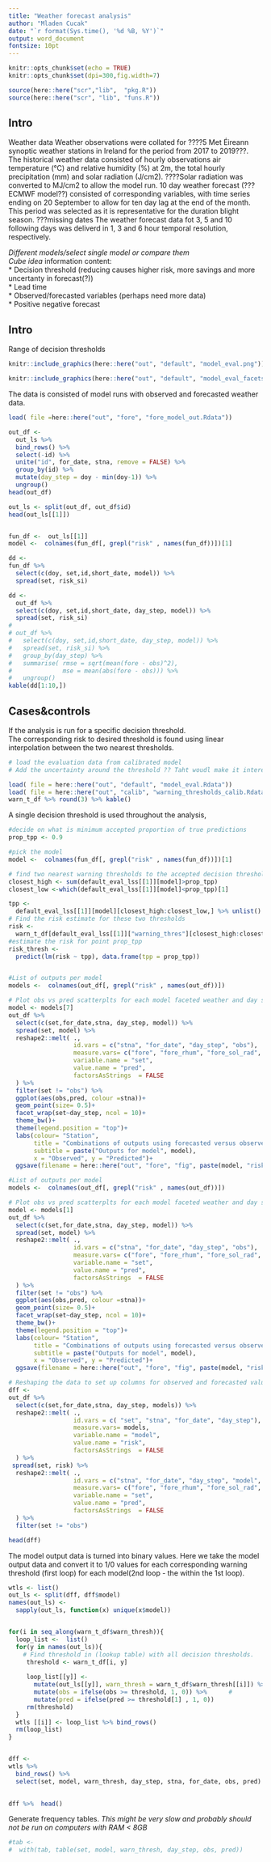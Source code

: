 ```yaml
---
title: "Weather forecast analysis"
author: "Mladen Cucak"
date: "`r format(Sys.time(), '%d %B, %Y')`"
output: word_document
fontsize: 10pt
---
```


```r
knitr::opts_chunk$set(echo = TRUE)
knitr::opts_chunk$set(dpi=300,fig.width=7)
```
 
```r
source(here::here("scr","lib",  "pkg.R"))
source(here::here("scr", "lib", "funs.R"))
```
## Intro
Weather data 
Weather observations were collated for ????5 Met Éireann synoptic weather stations in Ireland for the period from 2017 to 2019???. The historical weather data consisted of hourly observations air temperature (℃) and relative humidity (%) at 2m,
the total hourly precipitation (mm) and solar radiation (J/cm2). ????Solar radiation was converted to MJ/cm2 to allow the model run. 
 10 day weather forecast (???ECMWF model??) consisted of corresponding variables, with time series ending on 20 September to allow for ten day lag at the end of the month. This period was selected as it is representative for the duration blight season. ???missing dates The weather forecast data fot 3, 5 and 10 following days was deliverd in 1, 3 and 6 hour temporal resolution, respectively.  

*Different models/select single model or compare them*  
*Cube idea* 
information content:    
* Decision threshold (reducing causes higher risk, more savings and more uncertanty in forecast(?))  
* Lead time  
* Observed/forecasted variables (perhaps need more data)  
* Positive negative forecast  

## Intro  
Range of decision thresholds
```r
knitr::include_graphics(here::here("out", "default", "model_eval.png"))
```  
```r
knitr::include_graphics(here::here("out", "default", "model_eval_facets.png"))
``` 
  
  
The data is consisted of model runs with observed and forecasted weather data.
```r
load( file =here::here("out", "fore", "fore_model_out.Rdata"))

out_df <- 
  out_ls %>% 
  bind_rows() %>% 
  select(-id) %>% 
  unite("id", for_date, stna, remove = FALSE) %>% 
  group_by(id) %>% 
  mutate(day_step = doy - min(doy-1)) %>% 
  ungroup()
head(out_df)

```

```r

out_ls <- split(out_df, out_df$id)
head(out_ls[[1]])


fun_df <-  out_ls[[1]]
model <-  colnames(fun_df[, grepl("risk" , names(fun_df))])[1]

dd <- 
fun_df %>% 
  select(c(doy, set,id,short_date, model)) %>% 
  spread(set, risk_si)

dd <- 
  out_df %>% 
  select(c(doy, set,id,short_date, day_step, model)) %>% 
  spread(set, risk_si)  
# 
# out_df %>% 
#   select(c(doy, set,id,short_date, day_step, model)) %>% 
#   spread(set, risk_si) %>% 
#   group_by(day_step) %>% 
#   summarise( rmse = sqrt(mean(fore - obs)^2),
#              mse = mean(abs(fore - obs))) %>% 
#   ungroup() 
kable(dd[1:10,])
```

## Cases&controls

If the analysis is run for a specific decision threshold.  
The corresponding risk to desired threshold is found using linear interpolation between the two nearest thresholds. 

```r
# load the evaluation data from calibrated model
# Add the uncertainty around the threshold ?? Taht woudl make it interesting?? 

load( file = here::here("out", "default", "model_eval.Rdata"))
load( file = here::here("out", "calib", "warning_thresholds_calib.Rdata"))
warn_t_df %>% round(3) %>% kable()
```

  
A single decision threshold is used throughout the analysis, 

```r
#decide on what is minimum accepted proportion of true predictions
prop_tpp <- 0.9

#pick the model
model <-  colnames(fun_df[, grepl("risk" , names(fun_df))])[1]

# find two nearest warning thresholds to the accepted decision threshold
closest_high <- sum(default_eval_lss[[1]][model]>prop_tpp)
closest_low <-which(default_eval_lss[[1]][model]<prop_tpp)[1]

tpp <- 
  default_eval_lss[[1]][model][closest_high:closest_low,] %>% unlist()
# Find the risk estimate for these two thresholds
risk <- 
  warn_t_df[default_eval_lss[[1]]["warning_thres"][closest_high:closest_low,] %>% unlist(),model] 
#estimate the risk for point prop_tpp
risk_thresh <- 
  predict(lm(risk ~ tpp), data.frame(tpp = prop_tpp))



```


```r
#List of outputs per model
models <-  colnames(out_df[, grepl("risk" , names(out_df))])

# Plot obs vs pred scatterplts for each model faceted weather and day step
model <- models[7]
out_df %>% 
  select(c(set,for_date,stna, day_step, model)) %>% 
  spread(set, model) %>% 
  reshape2::melt( .,
                  id.vars = c("stna", "for_date", "day_step", "obs"),
                  measure.vars= c("fore", "fore_rhum", "fore_sol_rad", "fore_temp","obs", "obs_rhum", "obs_sol_rad", "obs_temp"),
                  variable.name = "set",
                  value.name = "pred",
                  factorsAsStrings  = FALSE
  ) %>% 
  filter(set != "obs") %>% 
  ggplot(aes(obs,pred, colour =stna))+
  geom_point(size= 0.5)+
  facet_wrap(set~day_step, ncol = 10)+
  theme_bw()+
  theme(legend.position = "top")+
  labs(colour= "Station", 
       title = "Combinations of outputs using forecasted versus observed weather data over lead time",
       subtitle = paste("Outputs for model", model),
       x = "Observed", y = "Predicted")+
  ggsave(filename = here::here("out", "fore", "fig", paste(model, "risk_si model out for all forecast versions vs lead time .png")), width = 13, height = 14)

```


```r
#List of outputs per model
models <-  colnames(out_df[, grepl("risk" , names(out_df))])

# Plot obs vs pred scatterplts for each model faceted weather and day step
model <- models[1]
out_df %>% 
  select(c(set,for_date,stna, day_step, model)) %>% 
  spread(set, model) %>% 
  reshape2::melt( .,
                  id.vars = c("stna", "for_date", "day_step", "obs"),
                  measure.vars= c("fore", "fore_rhum", "fore_sol_rad", "fore_temp","obs", "obs_rhum", "obs_sol_rad", "obs_temp"),
                  variable.name = "set",
                  value.name = "pred",
                  factorsAsStrings  = FALSE
  ) %>% 
  filter(set != "obs") %>% 
  ggplot(aes(obs,pred, colour =stna))+
  geom_point(size= 0.5)+
  facet_wrap(set~day_step, ncol = 10)+
  theme_bw()+
  theme(legend.position = "top")+
  labs(colour= "Station", 
       title = "Combinations of outputs using forecasted versus observed weather data over lead time",
       subtitle = paste("Outputs for model", model),
       x = "Observed", y = "Predicted")+
  ggsave(filename = here::here("out", "fore", "fig", paste(model, "risk_si model out for all forecast versions vs lead time .png")), width = 13, height = 14)

```


```r
# Reshaping the data to set up columns for observed and forecasted values
dff <- 
out_df %>% 
  select(c(set,for_date,stna, day_step, models)) %>% 
  reshape2::melt( .,
                  id.vars = c( "set", "stna", "for_date", "day_step"),
                  measure.vars= models,
                  variable.name = "model",
                  value.name = "risk",
                  factorsAsStrings  = FALSE
  ) %>%
 spread(set, risk) %>% 
  reshape2::melt( .,
                  id.vars = c("stna", "for_date", "day_step", "model", "obs"),
                  measure.vars= c("fore", "fore_rhum", "fore_sol_rad", "fore_temp","obs", "obs_rhum", "obs_sol_rad", "obs_temp"),
                  variable.name = "set",
                  value.name = "pred",
                  factorsAsStrings  = FALSE
  ) %>% 
  filter(set != "obs")

head(dff)
```
  
  The model output data is turned into binary values. Here we take the model output data and convert it to 1/0 values for each corresponding warning threshold (first loop) for each model(2nd loop - the within the 1st loop). 

```r
wtls <- list()
out_ls <- split(dff, dff$model) 
names(out_ls) <-
  sapply(out_ls, function(x) unique(x$model))


for(i in seq_along(warn_t_df$warn_thresh)){
  loop_list <-  list()
  for(y in names(out_ls)){
    # Find threshold in (lookup table) with all decision thresholds. 
     threshold <- warn_t_df[i, y]
     
     loop_list[[y]] <-
       mutate(out_ls[[y]], warn_thresh = warn_t_df$warn_thresh[[i]]) %>%  # Add a column for warning threshold
       mutate(obs = ifelse(obs >= threshold, 1, 0)) %>%      #
       mutate(pred = ifelse(pred >= threshold[1] , 1, 0))
     rm(threshold)
  }
  wtls [[i]] <- loop_list %>% bind_rows()
  rm(loop_list)
}


dff <- 
wtls %>% 
  bind_rows() %>% 
  select(set, model, warn_thresh, day_step, stna, for_date, obs, pred)

 
dff %>%  head()
```

Generate frequency tables. *This might be very slow and probably should not be run on computers with RAM < 8GB* 

```r
#tab <-
#  with(tab, table(set, model, warn_thresh, day_step, obs, pred))
```

